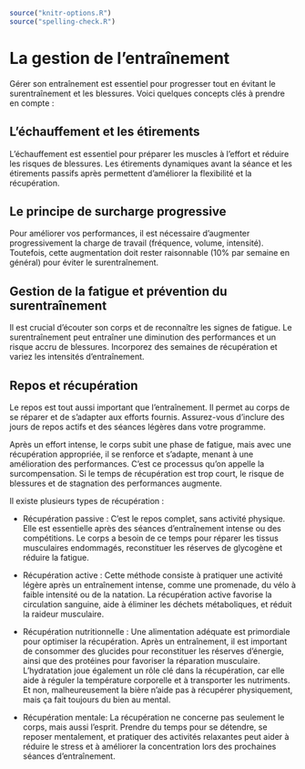 ```r
source("knitr-options.R")
source("spelling-check.R")
```

# La gestion de l'entraînement {-}

Gérer son entraînement est essentiel pour progresser tout en évitant le surentraînement et les blessures.
Voici quelques concepts clés à prendre en compte :

## L'échauffement et les étirements {-}

L'échauffement est essentiel pour préparer les muscles à l'effort et réduire les risques de blessures.
Les étirements dynamiques avant la séance et les étirements passifs après permettent
d'améliorer la flexibilité et la récupération.

## Le principe de surcharge progressive {-}

Pour améliorer vos performances, il est nécessaire d'augmenter progressivement la charge de travail
(fréquence, volume, intensité).
Toutefois, cette augmentation doit rester raisonnable (10% par semaine en général) pour éviter le surentraînement.

## Gestion de la fatigue et prévention du surentraînement {-}

Il est crucial d'écouter son corps et de reconnaître les signes de fatigue.
Le surentraînement peut entraîner une diminution des performances et un risque accru de blessures.
Incorporez des semaines de récupération et variez les intensités d'entraînement.

## Repos et récupération {-}

Le repos est tout aussi important que l'entraînement.
Il permet au corps de se réparer et de s'adapter aux efforts fournis.
Assurez-vous d'inclure des jours de repos actifs et des séances légères dans votre programme.

Après un effort intense, le corps subit une phase de fatigue,
mais avec une récupération appropriée, il se renforce et s'adapte, menant à une amélioration des performances.
C'est ce processus qu'on appelle la surcompensation.
Si le temps de récupération est trop court, le risque de blessures et de stagnation des performances augmente.

Il existe plusieurs types de récupération :

- Récupération passive : C'est le repos complet, sans activité physique.
Elle est essentielle après des séances d'entraînement intense ou des compétitions.
Le corps a besoin de ce temps pour réparer les tissus musculaires endommagés,
reconstituer les réserves de glycogène et réduire la fatigue.

- Récupération active : Cette méthode consiste à pratiquer une activité légère après un entraînement intense,
comme une promenade, du vélo à faible intensité ou de la natation.
La récupération active favorise la circulation sanguine,
aide à éliminer les déchets métaboliques, et réduit la raideur musculaire.

- Récupération nutritionnelle : Une alimentation adéquate est primordiale pour optimiser la récupération.
Après un entraînement, il est important de consommer des glucides pour reconstituer les réserves d'énergie,
ainsi que des protéines pour favoriser la réparation musculaire.
L'hydratation joue également un rôle clé dans la récupération,
car elle aide à réguler la température corporelle et à transporter les nutriments.
Et non, malheureusement la bière n'aide pas à récupérer physiquement, mais ça fait toujours du bien au mental.

- Récupération mentale: La récupération ne concerne pas seulement le corps, mais aussi l'esprit.
Prendre du temps pour se détendre, se reposer mentalement,
et pratiquer des activités relaxantes peut aider à réduire le stress
et à améliorer la concentration lors des prochaines séances d'entraînement.
